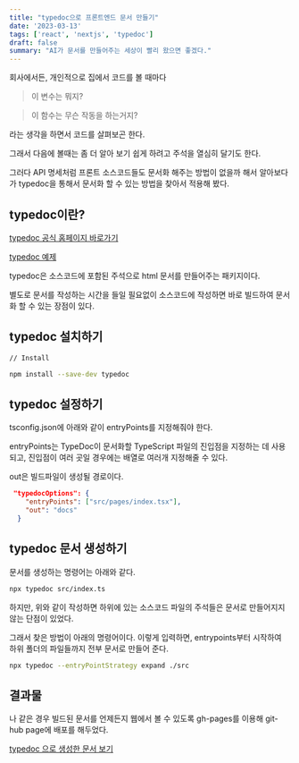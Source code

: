 ```yaml
---
title: "typedoc으로 프론트엔드 문서 만들기"
date: '2023-03-13'
tags: ['react', 'nextjs', 'typedoc']
draft: false
summary: "AI가 문서를 만들어주는 세상이 빨리 왔으면 좋겠다."
---
```


회사에서든, 개인적으로 집에서 코드를 볼 때마다

> 이 변수는 뭐지?

> 이 함수는 무슨 작동을 하는거지?

라는 생각을 하면서 코드를 살펴보곤 한다.

그래서 다음에 볼때는 좀 더 알아 보기 쉽게 하려고 주석을 열심히 달기도 한다.

그러다 API 명세처럼 프론트 소스코드들도 문서화 해주는 방법이 없을까 해서 알아보다가 typedoc을 통해서 문서화 할 수 있는 방법을 찾아서 적용해 봤다.

## typedoc이란?

[typedoc 공식 홈페이지 바로가기](https://typedoc.org/)

[typedoc 예제](https://typedoc.org/example/)

typedoc은 소스코드에 포함된 주석으로 html 문서를 만들어주는 패키지이다.

별도로 문서를 작성하는 시간을 들일 필요없이 소스코드에 작성하면 바로 빌드하여 문서화 할 수 있는 장점이 있다.

## typedoc 설치하기

```bash
// Install

npm install --save-dev typedoc
```

## typedoc 설정하기

tsconfig.json에 아래와 같이 entryPoints를 지정해줘야 한다.

entryPoints는 TypeDoc이 문서화할 TypeScript 파일의 진입점을 지정하는 데 사용되고, 진입점이 여러 곳일 경우에는 배열로 여러개 지정해줄 수 있다.

out은 빌드파일이 생성될 경로이다.

```json
 "typedocOptions": {
    "entryPoints": ["src/pages/index.tsx"],
    "out": "docs"
  }
```

## typedoc 문서 생성하기

문서를 생성하는 명령어는 아래와 같다.

```bash
npx typedoc src/index.ts
```

하지만, 위와 같이 작성하면 하위에 있는 소스코드 파일의 주석들은 문서로 만들어지지 않는 단점이 있었다.

그래서 찾은 방법이 아래의 명령어이다. 이렇게 입력하면, entrypoints부터 시작하여 하위 폴더의 파일들까지 전부 문서로 만들어 준다.

```bash
npx typedoc --entryPointStrategy expand ./src
```

## 결과물

나 같은 경우 빌드된 문서를 언제든지 웹에서 볼 수 있도록 gh-pages를 이용해 git-hub page에 배포를 해두었다.

[typedoc 으로 생성한 문서 보기](https://nostrss.github.io/nextjs-blog/)
